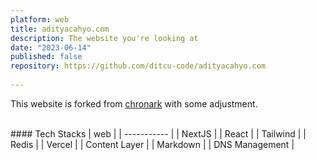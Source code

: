 ```yaml
---
platform: web
title: adityacahyo.com
description: The website you're looking at
date: "2023-06-14"
published: false
repository: https://github.com/ditcu-code/adityacahyo.com
  
---
```


This website is forked from [chronark](https://chronark.com) with some adjustment. 

<br />
#### Tech Stacks
| web     | 
| ----------- |
| NextJS      | 
| React      | 
| Tailwind      | 
| Redis      | 
| Vercel      | 
| Content Layer      | 
| Markdown      | 
| DNS Management     | 